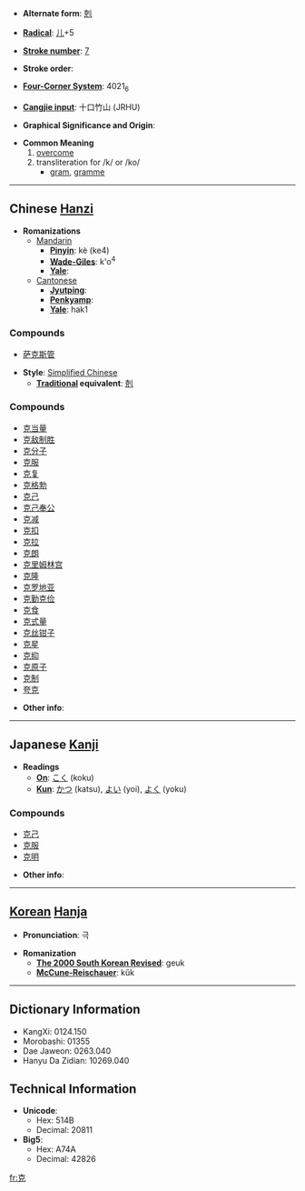 * '''Alternate form''': [[剋]]

* '''[[Wiktionary:Chinese radical index| Radical]]''': [[Wiktionary:Chinese radical index 儿|儿]]+5

* '''[[Wiktionary:Chinese total strokes index|Stroke number]]''': [[Wiktionary:Chinese total strokes index 7|7]]

* '''Stroke order''': 

* '''[[Wiktionary:Chinese four corner index|Four-Corner System]]''': 4021<sub>6</sub>

* '''[[Wiktionary:Chinese Cangjie index|Cangjie input]]''': 十口竹山 (JRHU)

* '''Graphical Significance and Origin''': 

* '''Common Meaning'''
*# [[overcome]]
*# transliteration for /k/ or /ko/
*#* [[gram]], [[gramme]]


----

== Chinese [[Hanzi]] ==

* '''Romanizations'''
** [[Mandarin]]
*** '''[[Pinyin]]''': kè (ke4)
*** '''[[Wade-Giles]]''': k'o<sup>4</sup>
*** '''[[Yale]]''': 
**[[Cantonese]]
***'''[[Jyutping]]''':
***'''[[Penkyamp]]''': 
***'''[[Yale]]''': hak1

===Compounds===
*[[萨克斯管]]

* '''Style''': [[Simplified Chinese]] 
** '''[[Traditional Chinese|Traditional]] equivalent''': [[剋]]

===Compounds===
*[[克当量]]
*[[克敌制胜]]
*[[克分子]]
*[[克服]]
*[[克复]]
*[[克格勃]]
*[[克己]]
*[[克己奉公]]
*[[克减]]
*[[克扣]]
*[[克拉]]
*[[克朗]]
*[[克里姆林宫]]
*[[克隆]]
*[[克罗地亚]]
*[[克勤克俭]]
*[[克食]]
*[[克式量]]
*[[克丝钳子]]
*[[克星]]
*[[克抑]]
*[[克原子]]
*[[克制]]
*[[夸克]]

* '''Other info''': 

----

== Japanese [[Kanji]] ==

* '''Readings'''
** '''[[On]]''': [[こく]] (koku)
** '''[[Kun]]''': [[かつ]] (katsu), [[よい]] (yoi), [[よく]] (yoku)

===Compounds===
*[[克己]]
*[[克服]]
*[[克明]]

* '''Other info''':  

----

== [[Korean]] [[Hanja]] ==

* '''Pronunciation''': 극

* '''Romanization'''
** '''[[The 2000 South Korean Revised Romanization|The 2000 South Korean Revised]]''': geuk
** '''[[McCune-Reischauer]]''': kŭk

----

== Dictionary Information ==

* KangXi: 0124.150
* Morobashi: 01355
* Dae Jaweon: 0263.040
* Hanyu Da Zidian: 10269.040

== Technical Information ==

* '''Unicode''':
** Hex: 514B
** Decimal: 20811
* '''Big5''':
** Hex: A74A
** Decimal: 42826

[[fr:克]]